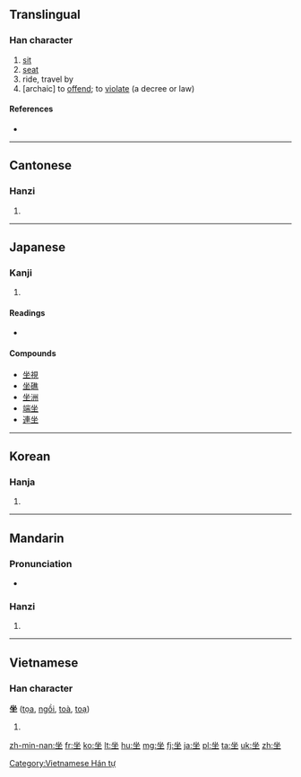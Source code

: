 {{also|座}}
==Translingual==

===Han character===
{{Han char|rn=32|rad=土|as=04|sn=7|four=8810<sub>4</sub>|canj=人人土 (OOG)}}

# [[sit]]
# [[seat]]
# ride, travel by
# [archaic] to [[offend]]; to [[violate]] (a decree or law)

====References====
* {{Han ref|kx=0225.150|dkj=04931|dj=0460.060|hdz=10423.120|uh=5750|ud=22352|bh=A7A4|bd=42916}}

----

==Cantonese==

===Hanzi===
{{yue-hanzi|jyut=|y=cho5, jo6}}

# {{defn|lang=yue|sort=土04}}

----

==Japanese==

===Kanji===
{{ja-kanji|grade=|rs=土04}}

# {{defn|lang=ja|sort=土04}}

====Readings====
* {{ja-readings|on=[[ざ]] (za)|kun=[[すわる]] (suwaru), [[そぞろに]] (sozoroni), [[おわす]] (owasu)}}

====Compounds====
* [[坐視]]
* [[坐礁]]
* [[坐洲]]
* [[端坐]]
* [[連坐]]

----

==Korean==

===Hanja===
{{ko-hanja|hangeul=좌|rv=jwa|mr=chwa}}

# {{defn|lang=ko|sort=土04}}

----

==Mandarin==

===Pronunciation===
* {{audio|zh-zuò.ogg|audio}}

===Hanzi===
{{cmn-hanzi|pin=[[wù]] ([[wu4]]), [[zuò]] ([[zuo4]])|wg=wu<sup>4</sup>, tso<sup>4</sup>}}

# {{defn|lang=cmn|sort=土04}}

----

==Vietnamese==

===Han character===
'''坐''' ([[tọa]], [[ngồi]], [[toà]], [[toạ]])

# {{defn|lang=vi}}

[[Category:Vietnamese Hán tự]]

[[zh-min-nan:坐]]
[[fr:坐]]
[[ko:坐]]
[[lt:坐]]
[[hu:坐]]
[[mg:坐]]
[[fj:坐]]
[[ja:坐]]
[[pl:坐]]
[[ta:坐]]
[[uk:坐]]
[[zh:坐]]